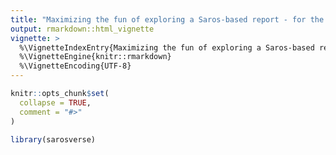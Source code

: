 ```yaml
---
title: "Maximizing the fun of exploring a Saros-based report - for the readers"
output: rmarkdown::html_vignette
vignette: >
  %\VignetteIndexEntry{Maximizing the fun of exploring a Saros-based report - for the readers}
  %\VignetteEngine{knitr::rmarkdown}
  %\VignetteEncoding{UTF-8}
---
```


```r
knitr::opts_chunk$set(
  collapse = TRUE,
  comment = "#>"
)
```

```r
library(sarosverse)
```
